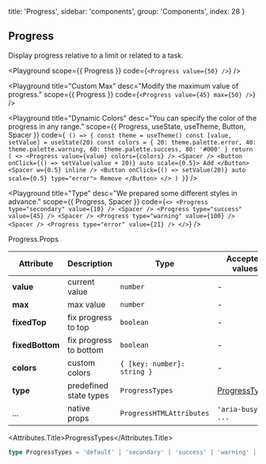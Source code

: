 
  title: 'Progress',
  sidebar: 'components',
  group: 'Components',
  index: 28
}

## Progress

Display progress relative to a limit or related to a task.

<Playground
  scope={{ Progress }}
  code={`
<Progress value={50} />
`}
/>

<Playground
  title="Custom Max"
  desc="Modify the maximum value of progress."
  scope={{ Progress }}
  code={`
<Progress value={45} max={50} />
`}
/>

<Playground
  title="Dynamic Colors"
  desc="You can specify the color of the progress in any range."
  scope={{ Progress, useState, useTheme, Button, Spacer }}
  code={`
() => {
  const theme = useTheme()
  const [value, setValue] = useState(20)
  const colors = {
    20: theme.palette.error,
    40: theme.palette.warning,
    60: theme.palette.success,
    80: '#000'
  }
  return (
    <>
      <Progress value={value} colors={colors} />
      <Spacer />
      <Button onClick={() => setValue(value + 20)} auto scale={0.5}>
        Add
      </Button>
      <Spacer w={0.5} inline />
      <Button onClick={() => setValue(20)} auto scale={0.5} type="error">
        Remove
      </Button>
    </>
  )
}`}
/>

<Playground
  title="Type"
  desc="We prepared some different styles in advance."
  scope={{ Progress, Spacer }}
  code={`
<>
  <Progress type="secondary" value={10} />
  <Spacer />
  <Progress type="success" value={45} />
  <Spacer />
  <Progress type="warning" value={100} />
  <Spacer />
  <Progress type="error" value={21} />
</>
`}
/>

<Attributes edit="/pages/docs/components/progress.mdx">
<Attributes.Title>Progress.Props</Attributes.Title>

| Attribute       | Description            | Type                        | Accepted values                 | Default   |
| --------------- | ---------------------- | --------------------------- | ------------------------------- | --------- |
| **value**       | current value          | `number`                    | -                               | 0         |
| **max**         | max value              | `number`                    | -                               | 100       |
| **fixedTop**    | fix progress to top    | `boolean`                   | -                               | `false`   |
| **fixedBottom** | fix progress to bottom | `boolean`                   | -                               | `false`   |
| **colors**      | custom colors          | `{ [key: number]: string }` | -                               | -         |
| **type**        | predefined state types | `ProgressTypes`             | [ProgressTypes](#progresstypes) | `default` |
| ...             | native props           | `ProgressHTMLAttributes`    | `'aria-busy', ...`              | -         |

<Attributes.Title>ProgressTypes</Attributes.Title>

```ts
type ProgressTypes = 'default' | 'secondary' | 'success' | 'warning' | 'error'
```

</Attributes>

